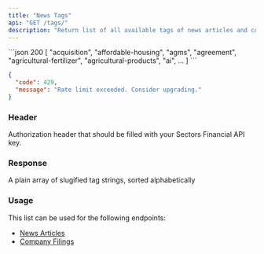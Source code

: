 ```yaml
---
title: "News Tags"
api: "GET /tags/"
description: "Return list of all available tags of news articles and company fillings."
---
```


<ResponseExample>
```json 200
[
    "acquisition",
    "affordable-housing",
    "agms",
    "agreement",
    "agricultural-fertilizer",
    "agricultural-products",
    "ai",
  ...
]
```

```json 429
{
  "code": 429,
  "message": "Rate limit exceeded. Consider upgrading."
}
```

</ResponseExample>

### Header

<ParamField header="Authorization" type="string" required>
  Authorization header that should be filled with your Sectors Financial API
  key.
</ParamField>

### Response

<ResponseField name="payload" type="string[]">
  A plain array of slugified tag strings, sorted alphabetically
</ResponseField>

### Usage

This list can be used for the following endpoints:

- [News Articles](../news/news)
- [Company Filings](../news/filings)
